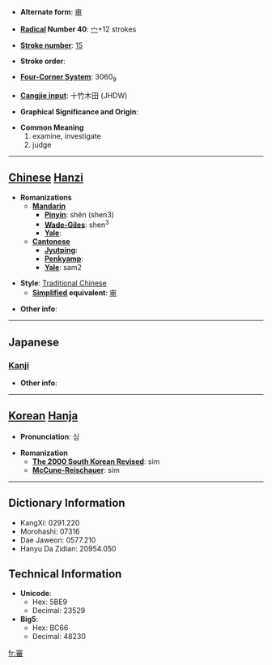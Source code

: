 * '''Alternate form''': [[审]]

* '''[[Wiktionary:Chinese radical index| Radical]] Number 40''': [[Wiktionary:Chinese radical index 宀|宀]]+12 strokes

* '''[[Wiktionary:Chinese total strokes index|Stroke number]]''': [[Wiktionary:Chinese total strokes index 15|15]]

* '''Stroke order''': 

* '''[[Wiktionary:Chinese four corner index|Four-Corner System]]''': 3060<sub>9</sub>

* '''[[Wiktionary:Chinese Cangjie index|Cangjie input]]''': 十竹木田 (JHDW)

* '''Graphical Significance and Origin''': 

* '''Common Meaning'''
*# examine, investigate
*# judge {{gloss|CJKV Characters}}


----

== [[Chinese]] [[Hanzi]] ==

* '''Romanizations'''
** '''[[Mandarin]]'''
*** '''[[Pinyin]]''': shěn (shen3)
*** '''[[Wade-Giles]]''': shen<sup>3</sup>
*** '''[[Yale]]''': 
** '''[[Cantonese]]'''
*** '''[[Jyutping]]''':
*** '''[[Penkyamp]]''': 
*** '''[[Yale]]''': sam2

* '''Style''': [[Traditional Chinese]] 
** '''[[Simplified Chinese|Simplified]] equivalent''': [[审]]

* '''Other info''': 

----

==Japanese==
===[[Kanji]]===
{{kanji|on readings=[[しん]] (shin)
|kun readings=[[つまびらか]] (tsumabiraka)
}}

* '''Other info''':  

----

== [[Korean]] [[Hanja]] ==

* '''Pronunciation''': 심

* '''Romanization'''
** '''[[The 2000 South Korean Revised Romanization|The 2000 South Korean Revised]]''': sim
** '''[[McCune-Reischauer]]''': sim

----

== Dictionary Information ==

* KangXi: 0291.220
* Morohashi: 07316
* Dae Jaweon: 0577.210
* Hanyu Da Zidian: 20954.050

== Technical Information ==

* '''Unicode''':
** Hex: 5BE9
** Decimal: 23529
* '''Big5''':
** Hex: BC66
** Decimal: 48230

[[fr:審]]